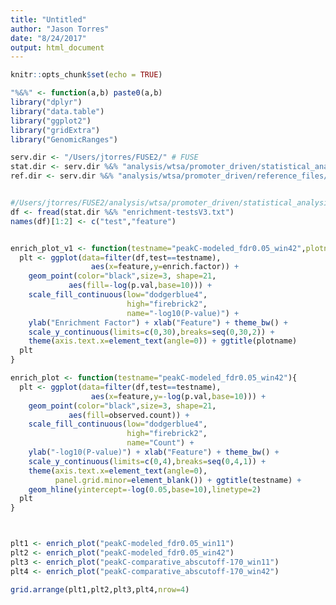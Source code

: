```yaml
---
title: "Untitled"
author: "Jason Torres"
date: "8/24/2017"
output: html_document
---
```


```r
knitr::opts_chunk$set(echo = TRUE)
```



```r

"%&%" <- function(a,b) paste0(a,b)
library("dplyr")
library("data.table")
library("ggplot2")
library("gridExtra")
library("GenomicRanges")

serv.dir <- "/Users/jtorres/FUSE2/" # FUSE
stat.dir <- serv.dir %&% "analysis/wtsa/promoter_driven/statistical_analysis/" #"projects/wtsa/promoter_driven/statistical_analysis/"
ref.dir <- serv.dir %&% "analysis/wtsa/promoter_driven/reference_files/" # "projects/wtsa/promoter_driven/reference_files/"



```


```r

#/Users/jtorres/FUSE2/analysis/wtsa/promoter_driven/statistical_analysis/enrichment-testsV3.txt
df <- fread(stat.dir %&% "enrichment-testsV3.txt")
names(df)[1:2] <- c("test","feature")


enrich_plot_v1 <- function(testname="peakC-modeled_fdr0.05_win42",plotname="test"){
  plt <- ggplot(data=filter(df,test==testname),
                  aes(x=feature,y=enrich.factor)) +
    geom_point(color="black",size=3, shape=21,
             aes(fill=-log(p.val,base=10))) +
    scale_fill_continuous(low="dodgerblue4",
                          high="firebrick2",
                          name="-log10(P-value)") +
    ylab("Enrichment Factor") + xlab("Feature") + theme_bw() +
    scale_y_continuous(limits=c(0,30),breaks=seq(0,30,2)) +
    theme(axis.text.x=element_text(angle=0)) + ggtitle(plotname)
  plt
}

enrich_plot <- function(testname="peakC-modeled_fdr0.05_win42"){
  plt <- ggplot(data=filter(df,test==testname),
                  aes(x=feature,y=-log(p.val,base=10))) +
    geom_point(color="black",size=3, shape=21,
             aes(fill=observed.count)) +
    scale_fill_continuous(low="dodgerblue4",
                          high="firebrick2",
                          name="Count") +
    ylab("-log10(P-value)") + xlab("Feature") + theme_bw() +
    scale_y_continuous(limits=c(0,4),breaks=seq(0,4,1)) +
    theme(axis.text.x=element_text(angle=0),
          panel.grid.minor=element_blank()) + ggtitle(testname) +
    geom_hline(yintercept=-log(0.05,base=10),linetype=2)
  plt
}



plt1 <- enrich_plot("peakC-modeled_fdr0.05_win11")
plt2 <- enrich_plot("peakC-modeled_fdr0.05_win42")
plt3 <- enrich_plot("peakC-comparative_abscutoff-170_win11")
plt4 <- enrich_plot("peakC-comparative_abscutoff-170_win42")

grid.arrange(plt1,plt2,plt3,plt4,nrow=4)

```
